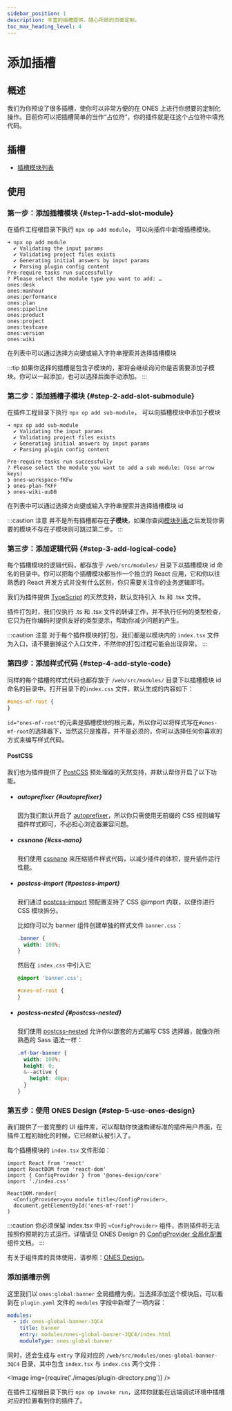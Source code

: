 ```yaml
---
sidebar_position: 1
description: 丰富的插槽提供，随心所欲的页面定制。
toc_max_heading_level: 4
---
```



# 添加插槽

## 概述

我们为你预设了很多插槽，使你可以非常方便的在 ONES 上进行你想要的定制化操作。目前你可以把插槽简单的当作“占位符”，你的插件就是往这个占位符中填充代码。

## 插槽

- [插槽模块列表](../../abilities/slot/slot.md)

## 使用

### 第一步：添加插槽模块 {#step-1-add-slot-module}

在插件工程根目录下执行 `npx op add module`， 可以向插件中新增插槽模块。

```
➜ npx op add module
  ✔ Validating the input params
  ✔ Validating project files exists
  ✔ Generating initial answers by input params
  ✔ Parsing plugin config content
Pre-require tasks run successfully
? Please select the module type you want to add: …
ones:desk
ones:manhour
ones:performance
ones:plan
ones:pipeline
ones:product
ones:project
ones:testcase
ones:version
ones:wiki
```

在列表中可以通过选择方向键或输入字符串搜索并选择插槽模块

:::tip
如果你选择的插槽是包含子模块的，那将会继续询问你是否需要添加子模块。你可以一起添加，也可以选择后面手动添加。
:::

### 第二步：添加插槽子模块 {#step-2-add-slot-submodule}

在插件工程目录下执行 `npx op add sub-module`， 可以向插槽模块中添加子模块

```
➜ npx op add sub-module
  ✔ Validating the input params
  ✔ Validating project files exists
  ✔ Generating initial answers by input params
  ✔ Parsing plugin config content

Pre-require tasks run successfully
? Please select the module you want to add a sub module: (Use arrow keys)
❯ ones-workspace-fKFw
❯ ones-plan-fKFF
❯ ones-wiki-uuDB
```

在列表中可以通过选择方向键或输入字符串搜索并选择插槽模块 id

:::caution 注意
并不是所有插槽都存在**子模块**，如果你查阅[模块列表](../../abilities/slot/slot.md)之后发现你需要的模块不存在子模块则可跳过第二步。
:::

### 第三步：添加逻辑代码 {#step-3-add-logical-code}

每个插槽模块的逻辑代码，都存放于 `/web/src/modules/` 目录下以插槽模块 id 命名的目录中。你可以把每个插槽模块都当作一个独立的 React 应用，它和你以往熟悉的 React 开发方式并没有什么区别，你只需要关注你的业务逻辑即可。

我们为插件提供 [TypeScript](https://www.typescriptlang.org/zh/) 的天然支持，默认支持引入 .ts 和 .tsx 文件。

插件打包时，我们仅执行 .ts 和 .tsx 文件的转译工作，并不执行任何的类型检查，它只为在你编码时提供友好的类型提示，帮助你减少问题的产生。

:::caution 注意
对于每个插件模块的打包，我们都是以模块内的 `index.tsx` 文件为入口，请不要删掉这个入口文件，不然你的打包过程可能会出现异常。
:::

### 第四步：添加样式代码 {#step-4-add-style-code}

同样的每个插槽的样式代码也都存放于 `/web/src/modules/` 目录下以插槽模块 id 命名的目录中。打开目录下的`index.css` 文件，默认生成的内容如下：

```css title="index.css"
#ones-mf-root {
}
```

`id="ones-mf-root"`的元素是插槽模块的根元素，所以你可以将样式写在`#ones-mf-root`的选择器下，当然这只是推荐，并不是必须的，你可以选择任何你喜欢的方式来编写样式代码。

#### PostCSS

我们也为插件提供了 [PostCSS](https://postcss.org/) 预处理器的天然支持，并默认帮你开启了以下功能。

- ##### autoprefixer {#autoprefixer}

  因为我们默认开启了 [autoprefixer](https://github.com/postcss/autoprefixer)，所以你只需使用无前缀的 CSS 规则编写插件样式即可，不必担心浏览器兼容问题。

- ##### cssnano {#css-nano}

  我们使用 [cssnano](https://cssnano.co/) 来压缩插件样式代码，以减少插件的体积，提升插件运行性能。

- ##### postcss-import {#postcss-import}

  我们通过 [postcss-import](https://github.com/postcss/postcss-import) 预配置支持了 CSS @import 内联，以便你进行 CSS 模块拆分。

  比如你可以为 banner 组件创建单独的样式文件 `banner.css`：

  ```css title="/web/src/modules/ones-global-banner-3QC4/banner.css"
  .banner {
    width: 100%;
  }
  ```

  然后在 `index.css` 中引入它

  ```css title="/web/src/modules/ones-global-banner-3QC4/index.css"
  @import 'banner.css';

  #ones-mf-root {
  }
  ```

- ##### postcss-nested {#postcss-nested}

  我们使用 [postcss-nested](https://github.com/postcss/postcss-nested) 允许你以嵌套的方式编写 CSS 选择器，就像你所熟悉的 Sass 语法一样：

  ```css
  .mf-bar-banner {
    width: 100%;
    height: 0;
    &--active {
      height: 40px;
    }
  }
  ```

### 第五步：使用 ONES Design {#step-5-use-ones-design}

我们提供了一套完整的 UI 组件库，可以帮助你快速构建标准的插件用户界面，在插件工程初始化的时候，它已经默认被引入了。

每个插槽模块的 `index.tsx` 文件形如：

```tsx title="index.tsx"
import React from 'react'
import ReactDOM from 'react-dom'
import { ConfigProvider } from '@ones-design/core'
import './index.css'

ReactDOM.render(
  <ConfigProvider>you module title</ConfigProvider>,
  document.getElementById('ones-mf-root')
)
```

:::caution
你必须保留 index.tsx 中的 `<ConfigProvider>` 组件，否则插件将无法按照你预期的方式运行。详情请见 ONES Design 的 [ConfigProvider 全局化配置](https://bangwork.github.io/ones-design/?path=/docs/core-configprovider--config-provider%E5%85%A8%E5%B1%80%E5%8C%96%E9%85%8D%E7%BD%AE)组件文档。
:::

有关于组件库的具体使用，请参照：[ONES Design](https://bangwork.github.io/ones-design/?path=/story/ones-design--page)。

### 添加插槽示例

这里我们以 `ones:global:banner` 全局插槽为例，当选择添加这个模块后，可以看到在 `plugin.yaml` 文件的 `modules` 字段中新增了一项内容：

```yaml title="/config/plugin.yaml"
modules:
  - id: ones-global-banner-3QC4
    title: banner
    entry: modules/ones-global-banner-3QC4/index.html
    moduleType: ones:global:banner
```

同时，还会生成与 `entry` 字段对应的 `/web/src/modules/ones-global-banner-3QC4` 目录，其中包含 `index.tsx` 与 `index.css` 两个文件：

<Image img={require('./images/plugin-directory.png')} />

在插件工程根目录下执行 `npx op invoke run`，这样你就能在远端调试环境中插槽对应的位置看到你的插件了。
